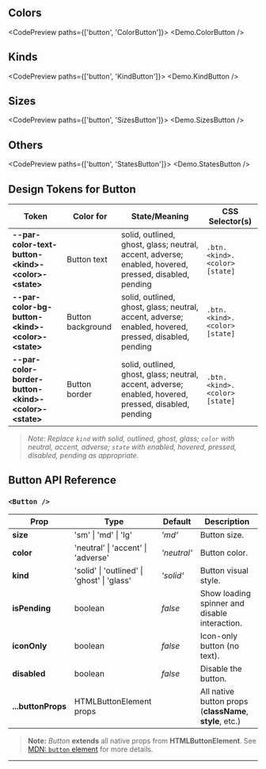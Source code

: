
<TableOfContents />

## Colors

<CodePreview paths={['button', 'ColorButton']}>
  <Demo.ColorButton />
</CodePreview>

## Kinds

<CodePreview paths={['button', 'KindButton']}>
  <Demo.KindButton />
</CodePreview>

## Sizes

<CodePreview paths={['button', 'SizesButton']}>
  <Demo.SizesButton />
</CodePreview>

## Others

<CodePreview paths={['button', 'StatesButton']}>
  <Demo.StatesButton />
</CodePreview>

## Design Tokens for Button

| **Token**                                                  | **Color for**     | **State/Meaning**                                                                                     | **CSS Selector(s)**          |
| ---------------------------------------------------------- | ----------------- | ----------------------------------------------------------------------------------------------------- | ---------------------------- |
| **--par-color-text-button-\<kind\>-\<color\>-\<state\>**   | Button text       | solid, outlined, ghost, glass; neutral, accent, adverse; enabled, hovered, pressed, disabled, pending | `.btn.<kind>.<color>[state]` |
| **--par-color-bg-button-\<kind\>-\<color\>-\<state\>**     | Button background | solid, outlined, ghost, glass; neutral, accent, adverse; enabled, hovered, pressed, disabled, pending | `.btn.<kind>.<color>[state]` |
| **--par-color-border-button-\<kind\>-\<color\>-\<state\>** | Button border     | solid, outlined, ghost, glass; neutral, accent, adverse; enabled, hovered, pressed, disabled, pending | `.btn.<kind>.<color>[state]` |

> _Note: Replace `kind` with solid, outlined, ghost, glass; `color` with neutral, accent, adverse; `state` with enabled, hovered, pressed, disabled, pending as appropriate._

## Button API Reference

### `<Button />`

| **Prop**           | **Type**                                    | **Default** | **Description**                                          |
| ------------------ | ------------------------------------------- | ----------- | -------------------------------------------------------- |
| **size**           | 'sm' \| 'md' \| 'lg'                        | _'md'_      | Button size.                                             |
| **color**          | 'neutral' \| 'accent' \| 'adverse'          | _'neutral'_ | Button color.                                            |
| **kind**           | 'solid' \| 'outlined' \| 'ghost' \| 'glass' | _'solid'_   | Button visual style.                                     |
| **isPending**      | boolean                                     | _false_     | Show loading spinner and disable interaction.            |
| **iconOnly**       | boolean                                     | _false_     | Icon-only button (no text).                              |
| **disabled**       | boolean                                     | _false_     | Disable the button.                                      |
| **...buttonProps** | HTMLButtonElement props                     |             | All native button props (**className**, **style**, etc.) |

> **Note:** _Button_ **extends** all native props from **HTMLButtonElement**. See [MDN: `button` element](https://developer.mozilla.org/en-US/docs/Web/HTML/Element/button) for more details.

---
